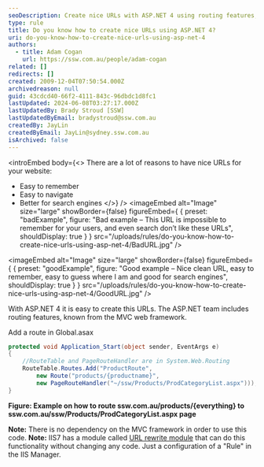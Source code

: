 ```yaml
---
seoDescription: Create nice URLs with ASP.NET 4 using routing features, improving user experience and search engine ranking.
type: rule
title: Do you know how to create nice URLs using ASP.NET 4?
uri: do-you-know-how-to-create-nice-urls-using-asp-net-4
authors:
  - title: Adam Cogan
    url: https://ssw.com.au/people/adam-cogan
related: []
redirects: []
created: 2009-12-04T07:50:54.000Z
archivedreason: null
guid: 43cdcd40-66f2-4111-843c-96dbdc1d8fc1
lastUpdated: 2024-06-08T03:27:17.000Z
lastUpdatedBy: Brady Stroud [SSW]
lastUpdatedByEmail: bradystroud@ssw.com.au
createdBy: JayLin
createdByEmail: JayLin@sydney.ssw.com.au
isArchived: false
---
```


<introEmbed
  body={<>
There are a lot of reasons to have nice URLs for your website:

* Easy to remember
* Easy to navigate
* Better for search engines
  </>}
/>
<imageEmbed
  alt="Image"
  size="large"
  showBorder={false}
  figureEmbed={ {
    preset: "badExample",
    figure: "Bad example – This URL is impossible to remember for your users, and even search don’t like these URLs",
    shouldDisplay: true
  } }
  src="/uploads/rules/do-you-know-how-to-create-nice-urls-using-asp-net-4/BadURL.jpg"
/>

<imageEmbed
  alt="Image"
  size="large"
  showBorder={false}
  figureEmbed={ {
    preset: "goodExample",
    figure: "Good example – Nice clean URL, easy to remember, easy to guess where I am and good for search engines",
    shouldDisplay: true
  } }
  src="/uploads/rules/do-you-know-how-to-create-nice-urls-using-asp-net-4/GoodURL.jpg"
/>

With ASP.NET 4 it is easy to create this URLs. The ASP.NET team includes routing features, known from the MVC web framework.

Add a route in Global.asax

```cs
protected void Application_Start(object sender, EventArgs e)
{
    //RouteTable and PageRouteHandler are in System.Web.Routing
    RouteTable.Routes.Add("ProductRoute",
        new Route("products/{productname}",
        new PageRouteHandler("~/ssw/Products/ProdCategoryList.aspx")));
}
```

**Figure: Example on how to route ssw.com.au/products/{everything} to ssw.com.au/ssw/Products/ProdCategoryList.aspx page**

**Note:** There is no dependency on the MVC framework in order to use this code.
**Note:** IIS7 has a module called [URL rewrite module](http://www.iis.net/learn/extensions/url-rewrite-module/using-the-url-rewrite-module) that can do this functionality without changing any code. Just a configuration of a "Rule" in the IIS Manager.
